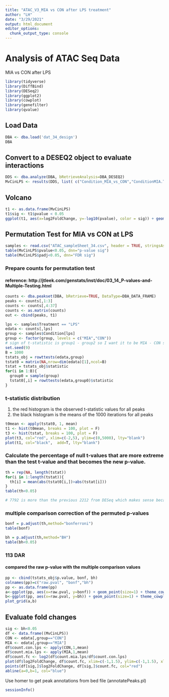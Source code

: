 ```yaml
---
title: "ATAC_V3_MIA vs CON after LPS treatment"
author: "LH"
date: "3/29/2021"
output: html_document
editor_options: 
  chunk_output_type: console
---
```


# Analysis of ATAC Seq Data
MIA vs CON after LPS
```r
library(tidyverse)
library(DiffBind)
library(DESeq2)
library(ggplot2)
library(cowplot)
library(genefilter)
library(qvalue)
```
## Load Data
```r
DBA <- dba.load('dat_34_design')
DBA
```
## Convert to a DESEQ2 object to evaluate interactions
```r
DDS <- dba.analyze(DBA, bRetrieveAnalysis=DBA_DESEQ2)
MvCinLPS <- results(DDS, list( c("Condition_MIA_vs_CON","ConditionMIA.TreatmentLPS")))
```

## Volcano
```r
t1 <- as.data.frame(MvCinLPS)
t1$sig <- t1$pvalue < 0.05
ggplot(t1, aes(x=log2FoldChange, y=-log10(pvalue), color = sig)) + geom_point() + scale_color_manual(values = c("black", "blue")) + theme_cowplot() + xlim(-1, 1.1) + labs(subtitle = "MIA vs CON at LPS", color="pval < 0.05")
```

## Permutation Test for MIA vs CON at LPS
```r
samples <- read.csv("ATAC_sampleSheet_34.csv", header = TRUE, stringsAsFactors = TRUE)
table(MvCinLPS$pvalue<0.05, dnn="p-value sig")
table(MvCinLPS$padj<0.05, dnn="FDR sig")
```

### Prepare counts for permutation test
#### reference: http://jtleek.com/genstats/inst/doc/03_14_P-values-and-Multiple-Testing.html
```r
counts <- dba.peakset(DBA, bRetrieve=TRUE, DataType=DBA_DATA_FRAME)
peaks <- counts[,1:3]
counts <- counts[,4:37]
counts <- as.matrix(counts)
out <- cbind(peaks, t1)
```
```r
lps <- samples$Treatment == "LPS"
edata <- counts[,lps]
group <- samples$Condition[lps]
group <- factor(group, levels = c("MIA","CON"))
# sign of t-statistic is group1 - group2 so I want it to be MIA - CON so if + = up, - =down
set.seed(9)
B = 1000
tstats_obj = rowttests(edata,group)
tstat0 = matrix(NA,nrow=dim(edata)[1],ncol=B)
tstat = tstats_obj$statistic
for(i in 1:B){
  group0 = sample(group)
  tstat0[,i] = rowttests(edata,group0)$statistic
}
```

### t-statistic distribution
1. the red histogram is the observed t-statistic values for all peaks
2. the black histogram is the means of the 1000 iterations for all peaks
```r
t0mean <- apply(tstat0, 1, mean)
t1 <- hist(t0mean, breaks = 100, plot = F)
t3 <- hist(tstat, breaks = 100, plot = F)
plot(t3, col="red", xlim=c(-2,5), ylim=c(0,5000), lty="blank")
plot(t1, col="black",  add=T, lty="blank")
```

### Calculate the percentage of null t-values that are more extreme than the test t-value and that becomes the new p-value. 
```r
th = rep(NA, length(tstat))
for(i in 1:length(tstat)){
  th[i] = mean(abs(tstat0[i,])>abs(tstat[i]))
}
table(th<0.05)

# 7792 is more than the previous 2212 from DESeq which makes sense because its taking each comparison from its own null distribution. 
```

### multiple comparison correction of the permuted p-values
```r
bonf = p.adjust(th,method="bonferroni")
table(bonf)

bh = p.adjust(th,method="BH")
table(bh<0.05)
```

### 113 DAR
#### compared the raw p-value with the multiple comparison values
```r
pp <- cbind(tstats_obj$p.value, bonf, bh)
colnames(pp)=c("raw.pval", "bonf","bh")
pp <- as.data.frame(pp)
a<-ggplot(pp, aes(x=raw.pval, y=bonf)) + geom_point(size=1) + theme_cowplot()
b<-ggplot(pp, aes(x=raw.pval, y=bh)) + geom_point(size=1) + theme_cowplot()
plot_grid(a,b)
```

## Evaluate fold changes
```r
sig <- bh<0.05
df <- data.frame((MvCinLPS))
CON <- edata[,group=="CON"]
MIA <- edata[,group=="MIA"]
df$count.con.lps <- apply(CON,1,mean)
df$count.mia.lps <- apply(MIA,1,mean)
df$count.fc <- log2(df$count.mia.lps/df$count.con.lps)
plot(df$log2FoldChange, df$count.fc, xlim=c(-1,1.5), ylim=c(-1,1.5), xlab="DiffBind Fold Change",ylab="Fold Change by Count")
points(df[sig,]$log2FoldChange, df[sig,]$count.fc, col="red")
abline(a=0,b=1, col="blue")
```

Use homer to get peak annotations from bed file (annotatePeaks.pl)
```r
sessionInfo()
```
